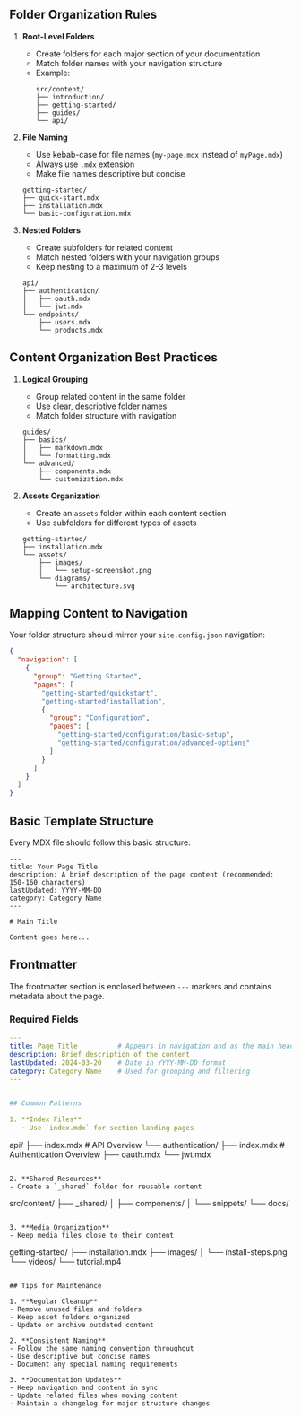 
## Folder Organization Rules

1. **Root-Level Folders**
   - Create folders for each major section of your documentation
   - Match folder names with your navigation structure
   - Example:
     ```
     src/content/
     ├── introduction/
     ├── getting-started/
     ├── guides/
     └── api/
     ```

2. **File Naming**
   - Use kebab-case for file names (`my-page.mdx` instead of `myPage.mdx`)
   - Always use `.mdx` extension
   - Make file names descriptive but concise
   ```
   getting-started/
   ├── quick-start.mdx
   ├── installation.mdx
   └── basic-configuration.mdx
   ```

3. **Nested Folders**
   - Create subfolders for related content
   - Match nested folders with your navigation groups
   - Keep nesting to a maximum of 2-3 levels
   ```
   api/
   ├── authentication/
   │   ├── oauth.mdx
   │   └── jwt.mdx
   └── endpoints/
       ├── users.mdx
       └── products.mdx
   ```


## Content Organization Best Practices

1. **Logical Grouping**
   - Group related content in the same folder
   - Use clear, descriptive folder names
   - Match folder structure with navigation
   ```
   guides/
   ├── basics/
   │   ├── markdown.mdx
   │   └── formatting.mdx
   └── advanced/
       ├── components.mdx
       └── customization.mdx
   ```

2. **Assets Organization**
   - Create an `assets` folder within each content section
   - Use subfolders for different types of assets
   ```
   getting-started/
   ├── installation.mdx
   └── assets/
       ├── images/
       │   └── setup-screenshot.png
       └── diagrams/
           └── architecture.svg
   ```


## Mapping Content to Navigation

Your folder structure should mirror your `site.config.json` navigation:

```json
{
  "navigation": [
    {
      "group": "Getting Started",
      "pages": [
        "getting-started/quickstart",
        "getting-started/installation",
        {
          "group": "Configuration",
          "pages": [
            "getting-started/configuration/basic-setup",
            "getting-started/configuration/advanced-options"
          ]
        }
      ]
    }
  ]
}
```


## Basic Template Structure

Every MDX file should follow this basic structure:

```mdx
---
title: Your Page Title
description: A brief description of the page content (recommended: 150-160 characters)
lastUpdated: YYYY-MM-DD
category: Category Name
---

# Main Title

Content goes here...
```

## Frontmatter

The frontmatter section is enclosed between `---` markers and contains metadata about the page.

### Required Fields

```yaml
---
title: Page Title          # Appears in navigation and as the main heading
description: Brief description of the content
lastUpdated: 2024-03-20    # Date in YYYY-MM-DD format
category: Category Name    # Used for grouping and filtering
---


## Common Patterns

1. **Index Files**
   - Use `index.mdx` for section landing pages
   ```
   api/
   ├── index.mdx          # API Overview
   └── authentication/
       ├── index.mdx      # Authentication Overview
       ├── oauth.mdx
       └── jwt.mdx
   ```

2. **Shared Resources**
   - Create a `_shared` folder for reusable content
   ```
   src/content/
   ├── _shared/
   │   ├── components/
   │   └── snippets/
   └── docs/
   ```

3. **Media Organization**
   - Keep media files close to their content
   ```
   getting-started/
   ├── installation.mdx
   ├── images/
   │   └── install-steps.png
   └── videos/
       └── tutorial.mp4
   ```

## Tips for Maintenance

1. **Regular Cleanup**
   - Remove unused files and folders
   - Keep asset folders organized
   - Update or archive outdated content

2. **Consistent Naming**
   - Follow the same naming convention throughout
   - Use descriptive but concise names
   - Document any special naming requirements

3. **Documentation Updates**
   - Keep navigation and content in sync
   - Update related files when moving content
   - Maintain a changelog for major structure changes